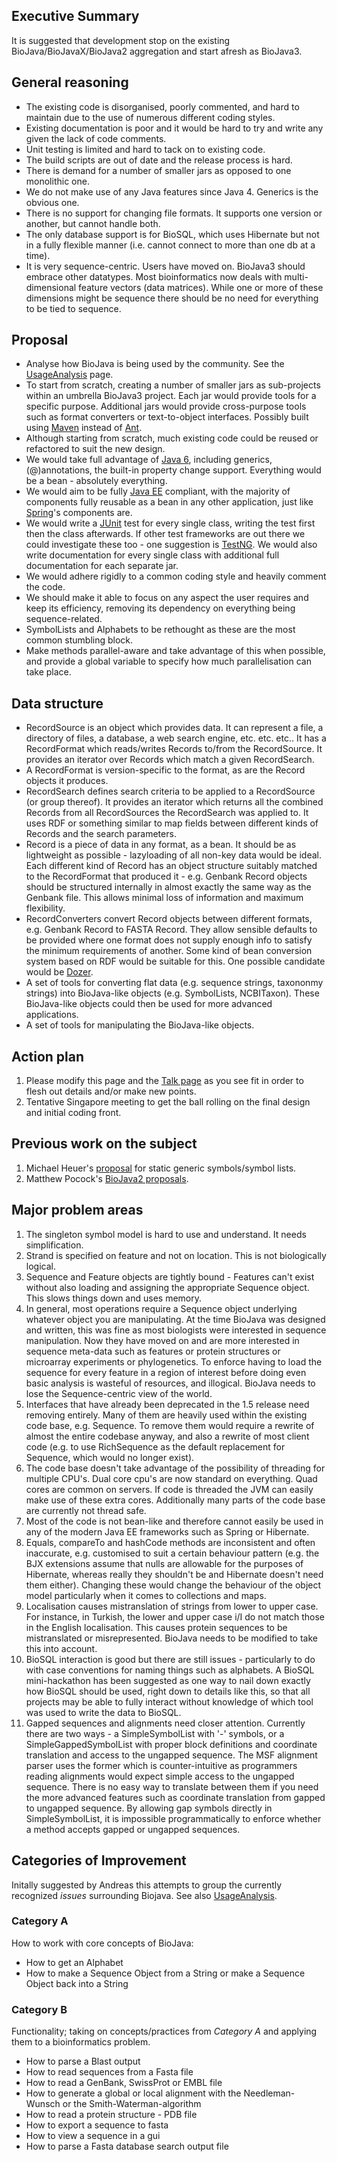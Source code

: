 ==Executive Summary==

It is suggested that development stop on the existing BioJava/BioJavaX/BioJava2 aggregation and start afresh as BioJava3.  

==General reasoning==

* The existing code is disorganised, poorly commented, and hard to maintain due to the use of numerous different coding styles.
* Existing documentation is poor and it would be hard to try and write any given the lack of code comments.
* Unit testing is limited and hard to tack on to existing code.
* The build scripts are out of date and the release process is hard.
* There is demand for a number of smaller jars as opposed to one monolithic one.
* We do not make use of any Java features since Java 4. Generics is the obvious one.
* There is no support for changing file formats. It supports one version or another, but cannot handle both.
* The only database support is for BioSQL, which uses Hibernate but not in a fully flexible manner (i.e. cannot connect to more than one db at a time).
* It is very sequence-centric. Users have moved on. BioJava3 should embrace other datatypes. Most bioinformatics now deals with multi-dimensional feature vectors (data matrices). While one or more of these dimensions might be sequence there should be no need for everything to be tied to sequence.

==Proposal==

* Analyse how BioJava is being used by the community. See the [[UsageAnalysis]] page.
* To start from scratch, creating a number of smaller jars as sub-projects within an umbrella BioJava3 project. Each jar would provide tools for a specific purpose. Additional jars would provide cross-purpose tools such as format converters or text-to-object interfaces. Possibly built using [http://maven.apache.org/ Maven] instead of [http://ant.apache.org/ Ant].
* Although starting from scratch, much existing code could be reused or refactored to suit the new design.
* We would take full advantage of [http://java.sun.com/javase/6/ Java 6], including generics, (@)annotations, the built-in property change support. Everything would be a bean - absolutely everything. 
* We would aim to be fully [http://java.sun.com/javaee/ Java EE] compliant, with the majority of components fully reusable as a bean in any other application, just like [http://www.springframework.org/ Spring]'s components are.
* We would write a [http://junit.sourceforge.net/ JUnit] test for every single class, writing the test first then the class afterwards. If other test frameworks are out there we could investigate these too - one suggestion is [http://testng.org/doc/ TestNG]. We would also write documentation for every single class with additional full documentation for each separate jar.
* We would adhere rigidly to a common coding style and heavily comment the code.
* We should make it able to focus on any aspect the user requires and keep its efficiency, removing its dependency on everything being sequence-related.
* SymbolLists and Alphabets to be rethought as these are the most common stumbling block.
* Make methods parallel-aware and take advantage of this when possible, and provide a global variable to specify how much parallelisation can take place.

==Data structure==

* RecordSource is an object which provides data. It can represent a file, a directory of files, a database, a web search engine, etc. etc. etc.. It has a RecordFormat which reads/writes Records to/from the RecordSource. It provides an iterator over Records which match a given RecordSearch. 
* A RecordFormat is version-specific to the format, as are the Record objects it produces. 
* RecordSearch defines search criteria to be applied to a RecordSource (or group thereof). It provides an iterator which returns all the combined Records from all RecordSources the RecordSearch was applied to. It uses RDF or something similar to map fields between different kinds of Records and the search parameters.
* Record is a piece of data in any format, as a bean. It should be as lightweight as possible - lazyloading of all non-key data would be ideal. Each different kind of Record has an object structure suitably matched to the RecordFormat that produced it - e.g. Genbank Record objects should be structured internally in almost exactly the same way as the Genbank file. This allows minimal loss of information and maximum flexibility.
* RecordConverters convert Record objects between different formats, e.g. Genbank Record to FASTA Record. They allow sensible defaults to be provided where one format does not supply enough info to satisfy the minimum requirements of another. Some kind of bean conversion system based on RDF would be suitable for this. One possible candidate would be [http://dozer.sourceforge.net/ Dozer].
* A set of tools for converting flat data (e.g. sequence strings, taxononmy strings) into BioJava-like objects (e.g. SymbolLists, NCBITaxon). These BioJava-like objects could then be used for more advanced applications.
* A set of tools for manipulating the BioJava-like objects.

==Action plan==

# Please modify this page and the [[Talk:BioJava3_Proposal|Talk page]] as you see fit in order to flesh out details and/or make new points.
# Tentative Singapore meeting to get the ball rolling on the final design and initial coding front.

==Previous work on the subject==

#Michael Heuer's [http://www3.shore.net/~heuermh/static-alphabet-generics.tar.gz proposal] for static generic symbols/symbol lists.
#Matthew Pocock's [http://www.derkholm.net/svn/repos/bjv2 BioJava2 proposals].

==Major problem areas==

#The singleton symbol model is hard to use and understand. It needs simplification.
#Strand is specified on feature and not on location. This is not biologically logical.
#Sequence and Feature objects are tightly bound - Features can't exist without also loading and assigning the appropriate Sequence object. This slows things down and uses memory.
#In general, most operations require a Sequence object underlying whatever object you are manipulating. At the time BioJava was designed and written, this was fine as most biologists were interested in sequence manipulation. Now they have moved on and are more interested in sequence meta-data such as features or protein structures or microarray experiments or phylogenetics. To enforce having to load the sequence for every feature in a region of interest before doing even basic analysis is wasteful of resources, and illogical. BioJava needs to lose the Sequence-centric view of the world.
#Interfaces that have already been deprecated in the 1.5 release need removing entirely. Many of them are heavily used within the existing code base, e.g. Sequence. To remove them would require a rewrite of almost the entire codebase anyway, and also a rewrite of most client code (e.g. to use RichSequence as the default replacement for Sequence, which would no longer exist).
#The code base doesn't take advantage of the possibility of threading for multiple CPU's. Dual core cpu's are now standard on everything. Quad cores are common on servers. If code is threaded the JVM can easily make use of these extra cores. Additionally many parts of the code base are currently not thread safe.
#Most of the code is not bean-like and therefore cannot easily be used in any of the modern Java EE frameworks such as Spring or Hibernate.
#Equals, compareTo and hashCode methods are inconsistent and often inaccurate, e.g. customised to suit a certain behaviour pattern (e.g. the BJX extensions assume that nulls are allowable for the purposes of Hibernate, whereas really they shouldn't be and Hibernate doesn't need them either). Changing these would change the behaviour of the object model particularly when it comes to collections and maps.
#Localisation causes mistranslation of strings from lower to upper case. For instance, in Turkish, the lower and upper case i/I do not match those in the English localisation. This causes protein sequences to be mistranslated or misrepresented. BioJava needs to be modified to take this into account.
#BioSQL interaction is good but there are still issues - particularly to do with case conventions for naming things such as alphabets. A BioSQL mini-hackathon has been suggested as one way to nail down exactly how BioSQL should be used, right down to details like this, so that all projects may be able to fully interact without knowledge of which tool was used to write the data to BioSQL.
#Gapped sequences and alignments need closer attention. Currently there are two ways - a SimpleSymbolList with '-' symbols, or a SimpleGappedSymbolList with proper block definitions and coordinate translation and access to the ungapped sequence. The MSF alignment parser uses the former which is counter-intuitive as programmers reading alignments would expect simple access to the ungapped sequence. There is no easy way to translate between them if you need the more advanced features such as coordinate translation from gapped to ungapped sequence. By allowing gap symbols directly in SimpleSymbolList, it is impossible programmatically to enforce whether a method accepts gapped or ungapped sequences.

==Categories of Improvement==

Initally suggested by Andreas this attempts to group the currently recognized ''issues'' surrounding Biojava. See also [[UsageAnalysis]].

===Category A===

How to work with core concepts of BioJava:

* How to get an Alphabet
* How to make a Sequence Object from a String or make a Sequence Object back into a String

===Category B===

Functionality; taking on concepts/practices from ''Category A'' and applying them to a bioinformatics problem.

* How to parse a Blast output
* How to read sequences from a Fasta file
* How to read a GenBank, SwissProt or EMBL file
* How to generate a global or local alignment with the Needleman-Wunsch or the Smith-Waterman-algorithm
* How to read a protein structure - PDB file
* How to export a sequence to fasta
* How to view a sequence in a gui
* How to parse a Fasta database search output file